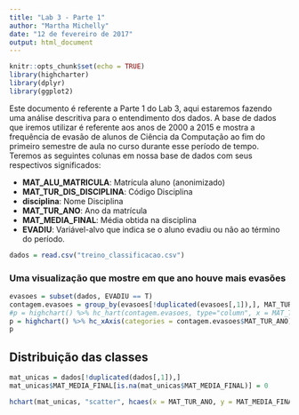```yaml
---
title: "Lab 3 - Parte 1"
author: "Martha Michelly"
date: "12 de fevereiro de 2017"
output: html_document
---
```


```r
knitr::opts_chunk$set(echo = TRUE)
library(highcharter)
library(dplyr)
library(ggplot2)
```

Este documento é referente a Parte 1 do Lab 3, aqui estaremos fazendo uma análise descritiva para o entendimento dos dados. A base de dados que iremos utilizar é referente aos anos de 2000 a 2015 e mostra a frequência de evasão de alunos de Ciência da Computação ao fim do primeiro semestre de aula no curso durante esse período de tempo. Teremos as seguintes colunas em nossa base de dados com seus respectivos significados:

* **MAT_ALU_MATRICULA**: Matrícula aluno (anonimizado)
* **MAT_TUR_DIS_DISCIPLINA**: Código Disciplina
* **disciplina**: Nome Disciplina
* **MAT_TUR_ANO**: Ano da matrícula
* **MAT_MEDIA_FINAL**: Média obtida na disciplina
* **EVADIU**: Variável-alvo que indica se o aluno evadiu ou não ao término do período.

```r
dados = read.csv("treino_classificacao.csv")
```

### Uma visualização que mostre em que ano houve mais evasões

```r
evasoes = subset(dados, EVADIU == T)
contagem.evasoes = group_by(evasoes[!duplicated(evasoes[,1]),], MAT_TUR_ANO) %>% summarise(Evasao = as.numeric(sum(EVADIU == T)))
#p = highchart() %>% hc_hart(contagem.evasoes, type="column", x = MAT_TUR_ANO, y = Evasao) %>% title(text = "Evasões ao longo dos anos")
p = highchart() %>% hc_xAxis(categories = contagem.evasoes$MAT_TUR_ANO) %>% hc_add_series(data = contagem.evasoes$Evasao, name = "Evasões") %>% hc_title(text = "Evasões ao longo dos anos")
p
```

## Distribuição das classes

```r
mat_unicas = dados[!duplicated(dados[,1]),]
mat_unicas$MAT_MEDIA_FINAL[is.na(mat_unicas$MAT_MEDIA_FINAL)] = 0

hchart(mat_unicas, "scatter", hcaes(x = MAT_TUR_ANO, y = MAT_MEDIA_FINAL, group = EVADIU))

```